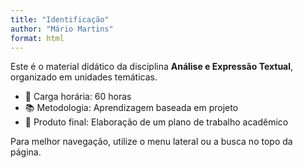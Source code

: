 ```yaml
---
title: "Identificação"
author: "Mário Martins"
format: html
---
```


Este é o material didático da disciplina **Análise e Expressão Textual**, organizado em unidades temáticas.

-   📅 Carga horária: 60 horas\
-   📚 Metodologia: Aprendizagem baseada em projeto\
-   📝 Produto final: Elaboração de um plano de trabalho acadêmico

::: callout-tip
Para melhor navegação, utilize o menu lateral ou a busca no topo da página.
:::

```{=html}
<script>
  if (location.protocol !== 'file:' && location.hostname !== 'localhost') {
    var senha = prompt("Digite a senha para acessar o conteúdo:");
    if (senha !== "anete20252") {
      document.body.innerHTML = "<h1>Acesso negado</h1>";
    }
  }
</script>
```

````{=html}
<!--

````{=html}
## Cronograma das aulas (em constante atualização)

```r
#| echo: false
#| message: false
#| warning: false
library(googlesheets4)
library(knitr)

# Desativa a necessidade de autenticação para planilhas públicas
gs4_deauth()

# Link da planilha (apenas até /edit)
url <- "https://docs.google.com/spreadsheets/d/1C8iaK5cIXu5h20At5pnALHRMY-g716--GfRJEfmHf3M/edit"

# Lê a aba chamada "cronograma_anete"
cronograma <- read_sheet(url, sheet = "cronograma_anete")

# Exibe a tabela com legenda
kable(cronograma, caption = "Encontros")
```
-->
````

